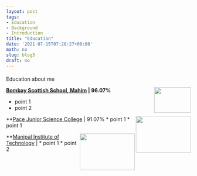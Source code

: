 ```yaml
---
layout: post
tags:
- Education
- Background
- Introduction
title: "Education"
date: '2021-07-15T07:28:27+08:00'
math: no
slug: blog3
draft: no
---
```

#### 

Education about me
        
<!--img align="left" width="100" height="100" src="/images/wallpaper1.jpg"-->


<img align="right" top="1200" width="100" height="70" topmargin="5000" src="/images/BSS.png">

**[Bombay Scottish School, Mahim](https://bombayscottish.in/mahim/home.php) | 96.07% **

* point 1
* point 2

<!--p align="center">  1 </p-->
 
<!--img align="left" width="150" height="100" src="dell2.png"-->

<img align="right" top="1200" width="150" height="100" topmargin="5000" src="/images/pace.jpg">

**[Pace Junior Science College](https://www.delltechnologies.com/en-gb/index.htm) | 91.07% 
* point 1
* point 1


<img align="right" top="1200" width="150" height="100" topmargin="5000" src="/images/MU.png">

**[Manipal Institute of Technology](https://manipal.edu/mit.html) |
* point 1
* point 2

